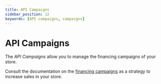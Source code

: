 ```yaml
---
title: API Campaigns
sidebar_position: 12
keywords: [API campaigns, campaigns]
---
```


# API Campaigns

The *API Campaigns* allow you to manage the financing campaigns of your store.

Consult the documentation on the [financing campaigns](https://ayuda.aplazame.com/hc/es-es/sections/360004277640-Campa%C3%B1as-de-financiaci%C3%B3n) as a strategy to increase sales in your store.
